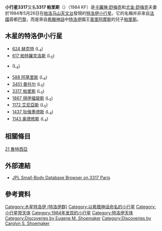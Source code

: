 {{Infobox planet 
| minorplanet = yes 
| width = 25em 
| bgcolour = #FFFFC0 
| apsis = 
| name = 3317 帕里斯
| symbol = 
| image = 
| caption = 
| discovery = yes 
| discovery_ref = 
| discoverer = [[卡羅琳·舒梅克|卡羅琳·舒梅克]]和[[尤金·舒梅克|尤金·舒梅克]]
| discovery_site = [[帕洛马山天文台|帕洛马山天文台]]
| discovered = 1984年5月26日
| designations = yes
| mp_name = (3317) Paris
| alt_names = 3317 Paris; 1984 KF
| named_after = [[帕里斯|帕里斯]]
| mp_category = 
| orbit_ref = 
| epoch = 2008年5月14日
| aphelion = 5.8712679
| perihelion = 4.5514737
| semimajor = 
| eccentricity = 0.1266264
| period = 4345.3663367
| avg_speed = 
| inclination = 27.88299
| asc_node = 135.92698
| mean_anomaly = 308.00066
| arg_peri = 149.35992
| satellites = 
| physical_characteristics = yes 
| dimensions = 
| mass = 
| density = 
| surface_grav = 
| escape_velocity = 
| sidereal_day = 
| axial_tilt = 
| pole_ecliptic_lat = 
| pole_ecliptic_lon = 
| albedo = 0.0626
| temperatures= 
| temp_name1 = 
| mean_temp_1 = 
| max_temp_1 = 
| temp_name2 = 
| max_temp_2 = 
| spectral_type = 
| abs_magnitude = 8.30
}}
'''小行星3317'''又名'''3317 帕里斯'''（{{lang-en|3317 Paris}}）（1984 KF）是[[卡羅琳·舒梅克|卡羅琳·舒梅克]]和[[尤金·舒梅克|尤金·舒梅克]]夫妻於1984年5月26日在[[帕洛马山天文台|帕洛马山天文台]]發現的[[特洛伊小行星|特洛伊小行星]]。它的名稱并非來自[[法國|法國]]首都[[巴黎|巴黎]]，而是來自[[希臘神話|希臘神話]]中[[特洛伊|特洛伊]]國王[[普里阿摩斯|普里阿摩斯]]的兒子[[帕里斯|帕里斯]]。

== 木星的特洛伊小行星 ==
* [[小行星624|624 赫克特]] (L<sub>4</sub>)
* [[小行星617|617 帕特羅克洛斯]] (L<sub>5</sub>)
* {{tsl|en|911_Agamemnon| 911 阿伽门农}} (L<sub>4</sub>)
* [[小行星588|588 阿基里斯]] (L<sub>4</sub>)
* [[小行星3451|3451 曼托尔]] (L<sub>5</sub>)
* [[小行星3317|3317 帕里斯]] (L<sub>5</sub>)
* [[小行星1867|1867 得伊福玻斯]] (L<sub>5</sub>)
* [[小行星1172|1172 艾尼亞斯]] (L<sub>5</sub>)
* [[小行星1437|1437 狄俄墨德斯]] (L<sub>4</sub>)
* [[小行星1143|1143 奥德修斯]]  (L<sub>4</sub>)

== 相關條目 ==
[[小行星21|21 魯特西亞]]

== 外部連結 ==
*[http://ssd.jpl.nasa.gov/sbdb.cgi?sstr=3317+Paris JPL Small-Body Database Browser on 3317 Paris] {{Wayback|url=http://ssd.jpl.nasa.gov/sbdb.cgi?sstr=3317+Paris |date=20191209074225 }}

== 參考資料 ==
{{Reflist}}

{{Minor_Planet_Number|[[小行星3316|小行星3316]] Herzberg|[[小行星3318|小行星3318]] Blixen}}
{{小天體}}

{{DEFAULTSORT:Paris}}
[[Category:木星特洛伊_(特洛伊群)|Category:木星特洛伊 (特洛伊群)]]
[[Category:以希腊神话命名的小行星|Category:以希腊神话命名的小行星]]
[[Category:小行星带天体|Category:小行星带天体]]
[[Category:1984年发现的小行星|Category:1984年发现的小行星]]
[[Category:特洛伊天体|Category:特洛伊天体]]
[[Category:Discoveries_by_Eugene_M._Shoemaker|Category:Discoveries by Eugene M. Shoemaker]]
[[Category:Discoveries_by_Carolyn_S._Shoemaker|Category:Discoveries by Carolyn S. Shoemaker]]



{{Jupiter-Trojan-stub}}